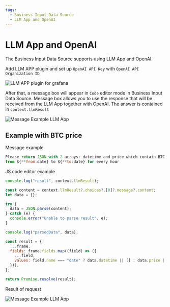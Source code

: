 ```yaml
---
tags:
  - Business Input Data Source
  - LLM App and OpenAI
---
```



# LLM App and OpenAI

The Business Input Data Source supports using LLM App and OpenAI.

Add LLM APP plugin and set up `OpenAI API Key` with `OpenAI API Organization ID`

<Image
  title="LLM APP plugin for grafana"
  src="/img/plugins/volkovlabs-static-datasource/llm-app.png"
/>

After that, a message box will appear in `Code` editor mode in Business Input Data Source.
Message box allows you to use the response that will be received from the LLM App together with OpenAI.
The answer is contained in `context.llmResult`

<Image
  title="Message Example LLM App"
  src="/img/plugins/volkovlabs-static-datasource/llm-app-message-box.png"
/>

## Example with BTC price

Message example

```js
Please return JSON with 2 arrays: datetime and price which contain BTC price
from ${**from:date} to ${**to:date} for every hour
```

JS code editor example

```js
console.log("result", context.llmResult);

const content = context.llmResult?.choices?.[0]?.message?.content;
let data = {};

try {
  data = JSON.parse(content);
} catch (e) {
  console.error("Unable to parse result", e);
}

console.log("parsedData", data);

const result = {
  ...frame,
  fields: frame.fields.map((field) => ({
    ...field,
    values: field.name === "date" ? data.datetime || [] : data.price || [],
  })),
};

return Promise.resolve(result);
```

Result of request

<Image
  title="Message Example LLM App"
  src="/img/plugins/volkovlabs-static-datasource/llm-result.png"
/>
